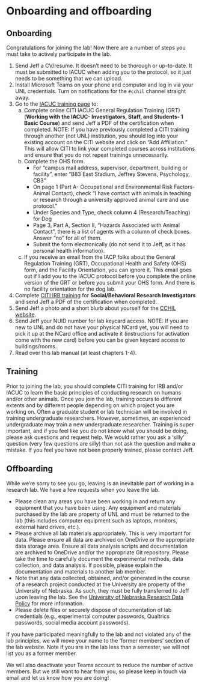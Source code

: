 # Onboarding and offboarding {#onboarding}

## Onboarding
Congratulations for joining the lab! Now there are a number of steps you must take to actively participate in the lab.

1. Send Jeff a CV/resume. It doesn't need to be thorough or up-to-date. It must be submitted to IACUC when adding you to the protocol, so it just needs to be something that we can upload.
2. Install Microsoft Teams on your phone and computer and log in via your UNL credentials. Turn on notifications for the `#cchil` channel straight away.
3. Go to the [IACUC training page](https://research.unl.edu/researchresponsibility/required-and-optional-training-2/) to:
    a. Complete online CITI IACUC General Regulation Training (GRT) (**Working with the IACUC- Investigators, Staff, and Students- 1 Basic Course**) and send Jeff a PDF of the certification when completed. NOTE: If you have previously completed a CITI training through another (not UNL) institution, you should log into your existing account on the CITI website and click on "Add Affiliation." This will allow CITI to link your completed courses across institutions and ensure that you do not repeat trainings unnecessarily.
    b. Complete the OHS form.
        - For “campus mail address, supervisor, department, building or facility”, enter “B83 East Stadium, Jeffrey Stevens, Psychology, CB3”
        - On page 1 (Part A- Occupational and Environmental Risk Factors- Animal Contact), check “I have contact with animals in teaching or research through a university approved animal care and use protocol.”
        - Under Species and Type, check column 4 (Research/Teaching) for Dog
        - Page 3, Part A, Section II, “Hazards Associated with Animal Contact”, there is a list of agents with a column of check boxes. Answer “no” for all of them.
        - Submit the form electronically (do not send it to Jeff, as it has personal health information).
    c. If you receive an email from the IACP folks about the General Regulation Training (GRT), Occupational Health and Safety (OHS) form, and the Facility Orientation, you can ignore it. This email goes out if I add you to the IACUC protocol before you complete the online version of the GRT or before you submit your OHS form. And there is no facility orientation for the dog lab.
5. Complete [CITI IRB training](https://research.unl.edu/researchcompliance/required-human-subjects-training/) for **Social/Behavioral Research Investigators** and send Jeff a PDF of the certification when completed.
4. Send Jeff a photo and a short blurb about yourself for the [CCHIL website](https://dogcog.unl.edu/people).
5. Send Jeff your NUID number for lab keycard access. NOTE: If you are new to UNL and do not have your physical NCard yet, you will need to pick it up at the NCard office and activate it (instructions for activation come with the new card) before you can be given keycard access to buildings/rooms.
6. Read over this lab manual (at least chapters 1-4).

## Training

Prior to joining the lab, you should complete CITI training for IRB and/or IACUC to learn the basic principles of conducting research on humans and/or other animals. Once you join the lab, training occurs to different extents and by different people depending on which project you are working on. Often a graduate student or lab technician will be involved in training undergraduate researchers. However, sometimes, an experienced undergraduate may train a new undergraduate researcher. Training is super important, and if you feel like you do not know what you should be doing, please ask questions and request help. We would rather you ask a 'silly' question (very few questions are silly) than not ask the question and make a mistake. If you feel you have not been properly trained, please contact Jeff.

## Offboarding

While we're sorry to see you go, leaving is an inevitable part of working in a research lab. We have a few requests when you leave the lab.

- Please clean any areas you have been working in and return any equipment that you have been using. Any equipment and materials purchased by the lab are property of UNL and must be returned to the lab (this includes computer equipment such as laptops, monitors, external hard drives, etc.). 
- Please archive all lab materials appropriately. This is very important for data. Please ensure all data are archived on OneDrive or the appropriate data storage area. Ensure all data analysis scripts and documentation are archived to OneDrive and/or the appropriate Git repository. Please take the time to carefully document the experimental methods, data collection, and data analysis. If possible, please explain the documentation and materials to another lab member.
- Note that any data collected, obtained, and/or generated in the course of a research project conducted at the University are property of the University of Nebraska. As such, they must be fully transferred to Jeff upon leaving the lab. See the [University of Nebraska Research Data Policy](https://nebraska.edu/offices-policies/policies/no-41-policy-on-research-data-and-security) for more information.
- Please delete files or securely dispose of documentation of lab credentials (e.g., experimental computer passwords, Qualtrics passwords, social media account passwords).

If you have participated meaningfully to the lab and not violated any of the lab principles, we will move your name to the 'former members' section of the lab website. Note if you are in the lab less than a semester, we will not list you as a former member. <!-- If you would like a [letter of reference](#reference_letters), please see that section of the lab manual. -->

We will also deactivate your Teams account to reduce the number of active members. But we still want to hear from you, so please keep in touch via email and let us know how you are doing!
